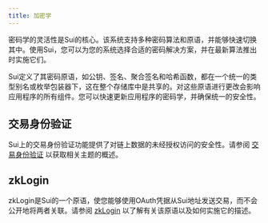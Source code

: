 ```yaml
---
title: 加密学
---
```


密码学的灵活性是Sui的核心。该系统支持多种密码算法和原语，并能够快速切换其中。使用Sui，您可以为您的系统选择合适的密码解决方案，并在最新算法推出时实施它们。

Sui定义了其密码原语，如公钥、签名、聚合签名和哈希函数，都在一个统一的类型别名或枚举包装器下，这在整个存储库中是共享的。对这些原语进行更改会影响应用程序的所有组件。您可以快速更新应用程序的密码学，并确保统一的安全性。

## 交易身份验证

Sui上的交易身份验证功能提供了对链上数据的未经授权访问的安全性。请参阅 [交易身份验证](./cryptography/transaction-auth.mdx) 以获取相关主题的概述。

## zkLogin

zkLogin是Sui的一个原语，使您能够使用OAuth凭据从Sui地址发送交易，而不会公开地将两者关联。请参阅 [zkLogin](./cryptography/zklogin.mdx) 以了解有关该原语以及如何实施它的描述。
